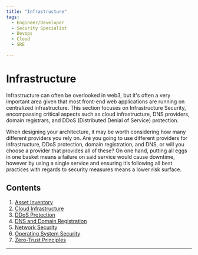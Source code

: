 ```yaml
---
title: "Infrastructure"
tags:
  - Engineer/Developer
  - Security Specialist
  - Devops
  - Cloud
  - SRE

---
```



<TagProvider>
<TagFilter />

# Infrastructure

<TagList tags={frontmatter.tags} />
<AttributionList contributors={frontmatter.contributors} />

Infrastructure can often be overlooked in web3, but it's often a very important area given that most front-end web applications are running on centralized infrastructure. This section focuses on Infrastructure Security, encompassing critical aspects such as cloud infrastructure, DNS providers, domain registrars, and DDoS (Distributed Denial of Service) protection.

When designing your architecture, it may be worth considering how many different providers you rely on. Are you going to use different providers for infrastructure, DDoS protection, domain registration, and DNS, or will you choose a provider that provides all of these? On one hand, putting all eggs in one basket means a failure on said service would cause downtime, however by using a single service and ensuring it’s following all best practices with regards to security measures means a lower risk surface.

## Contents

1. [Asset Inventory](/infrastructure/asset-inventory)
2. [Cloud Infrastructure](/infrastructure/cloud)
3. [DDoS Protection](/infrastructure/ddos-protection)
4. [DNS and Domain Registration](/infrastructure/dns-and-domain-registration)
5. [Network Security](/infrastructure/network-security)
6. [Operating System Security](/infrastructure/operating-system-security)
7. [Zero-Trust Principles](/infrastructure/zero-trust-principles)

---

</TagProvider>
<ContributeFooter />